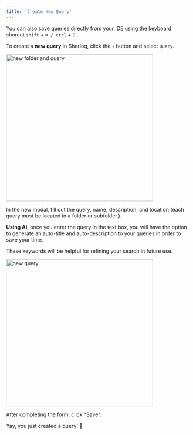 ```yaml
---
title: 'Create New Query'
---
```


<Tip> You can also save queries directly from your IDE using the keyboard shorcut `shift` + `⌘ / ctrl` + `D` .</Tip>

To create a **new query** in Sherloq, click the `+` button and select `Query`.

<img src="/images/new_folder_and_query.png" 
   alt = "new folder and query"
   width="400" />


In the new modal, fill out the query, name, description, and location (each query must be located in a folder or subfolder.).

**Using AI**, once you enter the query in the text box, you will have the option to generate an auto-title and auto-description to your queries in order to save your time.

These keywords will be helpful for refining your search in future use.

<img src="/images/new_query.png" 
   alt = "new query"
   width="400" />

After completing the form, click "Save".

Yay, you just created a query! 🎉

